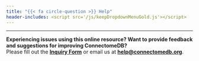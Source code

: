 ```yaml
---
title: "{{< fa circle-question >}} Help"
header-includes: <script src='/js/keepDropdownMenuGold.js'></script>
---
```


---

**Experiencing issues using this online resource? Want to provide feedback and suggestions for improving ConnectomeDB?**\
Please fill out the [**Inquiry Form**](https://forms.gle/m7k5vygRPdTRdaTh6){target="_blank"} or email us at [**help@connectomedb.org**](mailto:help@connectomedb.org).
